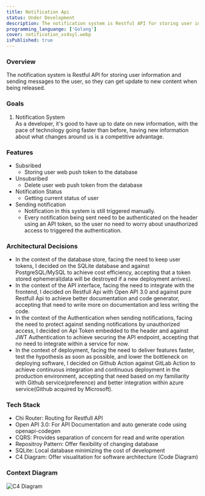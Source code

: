 ```yaml
---
title: Notification Api
status: Under Development
description: The notification system is Restful API for storing user information and sending messages to the user, so they can get update to new content being released.
programming_languange: ['Golang']
cover: notification_xs4syl.webp
isPublished: true
---
```


### Overview

The notification system is Restful API for storing user information and sending messages to the user, so they can get update to new content when being released.

### Goals

1. Notification System  
   As a developer, it's good to have up to date on new information, with the pace of technology going faster than before, having new information about what changes around us is a competitive advantage.

### Features

-   Subsribed
    -   Storing user web push token to the database
-   Unsubsribed
    -   Delete user web push token from the database
-   Notification Status
    -   Getting current status of user
-   Sending notification
    -   Notification in this system is still triggered manually.
    -   Every notification being sent need to be authenticated on the header using an API token, so the user no need to worry about unauthorized access to triggered the authentication.

### Architectural Decisions

-   In the context of the database store, facing the need to keep user tokens, I decided on the SQLite database and against PostgreSQL/MySQL to achieve cost efficiency, accepting that a token stored ephemeral(data will be destroyed if a new deployment arrives).
-   In the context of the API interface, facing the need to integrate with the frontend, I decided on Restfull Api with Open API 3.0 and against pure Restfull Api to achieve better documentation and code generator, accepting that need to write more on documentation and less writing the code.
-   In the context of the Authentication when sending notifications, facing the need to protect against sending notifications by unauthorized access, I decided on Api Token embedded to the header and against JWT Authentication to achieve securing the API endpoint, accepting that no need to integrate within a service for now.
-   In the context of deployment, facing the need to deliver features faster, test the hypothesis as soon as possible, and lower the bottleneck on deploying software, I decided on Github Action against GitLab Action to achieve continuous integration and continuous deployment in the production environment, accepting that need based on my familiarity with Github service(preference) and better integration within azure service(Github acquired by Microsoft).

### Tech Stack

-   Chi Router: Routing for Restfull API
-   Open API 3.0: For API Documentation and auto generate code using openapi-codegen
-   CQRS: Provides separation of concern for read and write operation
-   Repositroy Pattern: Offer flexibility of changing database
-   SQLite: Local database minimizing the cost of development
-   C4 Diagram: Offer visualitation for software architecture (Code Diagram)

### Context Diagram

![C4 Diagram](/images/view-notification.png)
